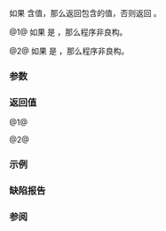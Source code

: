 {{cpp/utility/optional/title|value_or}}
{{cpp/utility/optional/navbar}}
{{dcl begin}}
{{dcl|num=1|since=c++17|1=
template&lt; class U = std::remove_cv_t&lt;T&gt; &gt; 
constexpr T value_or( U&amp;&amp; default_value ) const&amp;;
}}
{{dcl|num=2|since=c++17|1=
template&lt; class U = std::remove_cv_t&lt;T&gt; &gt; 
constexpr T value_or( U&amp;&amp; default_value ) &amp;&amp;;
}}
{{dcl end}}

如果 {{c|*this}} 含值，那么返回包含的值，否则返回 {{c|default_value}}。

@1@ 如果 {{c|std::is_copy_constructible_v&lt;T&gt; &amp;&amp; std::is_convertible_v&lt;U&amp;&amp;, T&gt;}} 是 {{c|false}}，那么程序非良构。

@2@ 如果 {{c|std::is_move_constructible_v&lt;T&gt; &amp;&amp; std::is_convertible_v&lt;U&amp;&amp;, T&gt;}} 是 {{c|false}}，那么程序非良构。

===参数===
{{par begin}}
{{par|default_value|{{c|*this}} 不含值时返回的值}}
{{par end}}

===返回值===
@1@ {{c|has_value() ? **this : static_cast&lt;T&gt;(std::forward&lt;U&gt;(default_value));}}

@2@ {{c|has_value() ? std::move(**this) : static_cast&lt;T&gt;(std::forward&lt;U&gt;(default_value))}}

===示例===
{{example
|code=
#include &lt;cstdlib&gt;
#include &lt;iostream&gt;
#include &lt;optional&gt;

std::optional&lt;const char*&gt; maybe_getenv(const char* n)
{
    if (const char* x = std::getenv(n))
        return x;
    else
        return {};
}

int main()
{
    std::cout &lt;&lt; maybe_getenv("SHELL").value_or("(none)") &lt;&lt; '\n';
    std::cout &lt;&lt; maybe_getenv("MYPWD").value_or("(none)") &lt;&lt; '\n';
}
|p=true
|output=
/usr/bin/zsh
(none)
}}

===缺陷报告===
{{dr list begin}}
{{dr list item|wg=lwg|dr=3886|std=C++17|before={{tt|U}} 没有默认模板实参|after=已指定}}
{{dr list end}}

===参阅===
{{dsc begin}}
{{dsc inc|cpp/utility/optional/dsc value}}
{{dsc end}}

{{langlinks|en|es|ja|ru}}